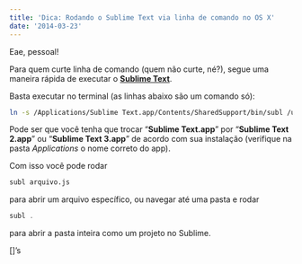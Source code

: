 ```yaml
---
title: 'Dica: Rodando o Sublime Text via linha de comando no OS X'
date: '2014-03-23'
---
```


Eae, pessoal!

Para quem curte linha de comando (quem não curte, né?), segue uma maneira rápida de executar o [**Sublime Text**](http://www.sublimetext.com/).

Basta executar no terminal (as linhas abaixo são um comando só):

```bash
ln -s /Applications/Sublime Text.app/Contents/SharedSupport/bin/subl /usr/local/bin/subl
```

Pode ser que você tenha que trocar “**Sublime Text.app**” por “**Sublime Text 2.app**” ou “**Sublime Text 3.app**” de acordo com sua instalação (verifique na pasta _Applications_ o nome correto do app).

Com isso você pode rodar

```bash
subl arquivo.js
```

para abrir um arquivo específico, ou navegar até uma pasta e rodar

```js
subl .
```

para abrir a pasta inteira como um projeto no Sublime.

\[\]’s
